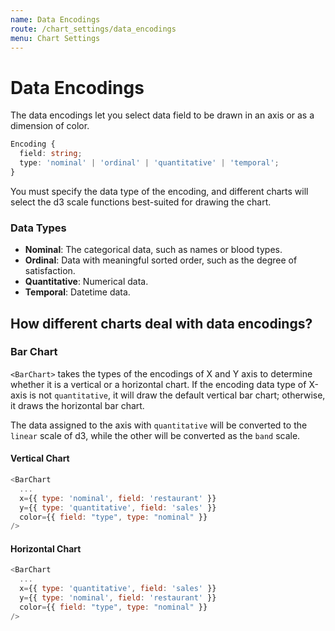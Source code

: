 ```yaml
---
name: Data Encodings
route: /chart_settings/data_encodings
menu: Chart Settings
---
```



# Data Encodings

The data encodings let you select data field to be drawn in an axis or as a dimension of color.

```ts
Encoding {
  field: string;
  type: 'nominal' | 'ordinal' | 'quantitative' | 'temporal';
}
```

You must specify the data type of the encoding,
and different charts will select the d3 scale functions best-suited for drawing the chart.

### Data Types

- **Nominal**: The categorical data, such as names or blood types.
- **Ordinal**: Data with meaningful sorted order, such as the degree of satisfaction.
- **Quantitative**: Numerical data.
- **Temporal**: Datetime data.


## How different charts deal with data encodings?

### Bar Chart

`<BarChart>` takes the types of the encodings of X and Y axis to determine whether it is a vertical or a horizontal chart.
If the encoding data type of X-axis is not `quantitative`, it will draw the default vertical bar chart;
otherwise, it draws the horizontal bar chart.

The data assigned to the axis with `quantitative` will be converted to the `linear` scale of d3,
while the other will be converted as the `band` scale.

#### Vertical Chart

```js
<BarChart
  ...
  x={{ type: 'nominal', field: 'restaurant' }}
  y={{ type: 'quantitative', field: 'sales' }}
  color={{ field: "type", type: "nominal" }}
/>
```

<div style={{ width: '100%', height: '350px' }}>
  <BarChart
    title="Sales of Drink"
    titleAlign="center"
    data={drinkData}
    x={{ type: 'nominal', field: 'restaurant' }}
    y={{ type: 'quantitative', field: 'sales' }}
    color={{ field: "type", type: "nominal" }}
  />
</div>


#### Horizontal Chart

```js
<BarChart
  ...
  x={{ type: 'quantitative', field: 'sales' }}
  y={{ type: 'nominal', field: 'restaurant' }}
  color={{ field: "type", type: "nominal" }}
/>
```

<div style={{ width: '100%', height: '350px' }}>
  <BarChart
    title="Sales of Drink"
    titleAlign="center"
    data={drinkData}
    x={{ type: 'quantitative', field: 'sales' }}
    y={{ type: 'nominal', field: 'restaurant' }}
    color={{ field: "type", type: "nominal" }}
  />
</div>


